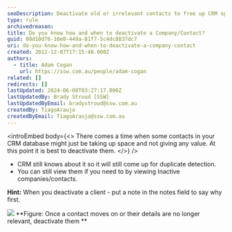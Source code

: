 ```yaml
---
seoDescription: Deactivate old or irrelevant contacts to free up CRM space and optimize your database for duplicate detection.
type: rule
archivedreason:
title: Do you know how and when to deactivate a Company/Contact?
guid: 08d10d76-10e0-449a-81f7-5c4dc8837dc7
uri: do-you-know-how-and-when-to-deactivate-a-company-contact
created: 2012-12-07T17:15:48.000Z
authors:
  - title: Adam Cogan
    url: https://ssw.com.au/people/adam-cogan
related: []
redirects: []
lastUpdated: 2024-06-08T03:27:17.000Z
lastUpdatedBy: Brady Stroud [SSW]
lastUpdatedByEmail: bradystroud@ssw.com.au
createdBy: TiagoAraujo
createdByEmail: TiagoAraujo@ssw.com.au
---
```


<introEmbed
  body={<>
There comes a time when some contacts in your CRM database might just be taking up space and not giving any value. At this point it is best to deactivate them.
  </>}
/>
- CRM still knows about it so it will still come up for duplicate detection.
- You can still view them if you need to by viewing Inactive companies/contacts.

**Hint:** When you deactivate a client - put a note in the notes field to say why first.

![](/uploads/rules/do-you-know-how-and-when-to-deactivate-a-company-contact/CRM-DeactivateContact.jpg)
**Figure: Once a contact moves on or their details are no longer relevant, deactivate them
**

